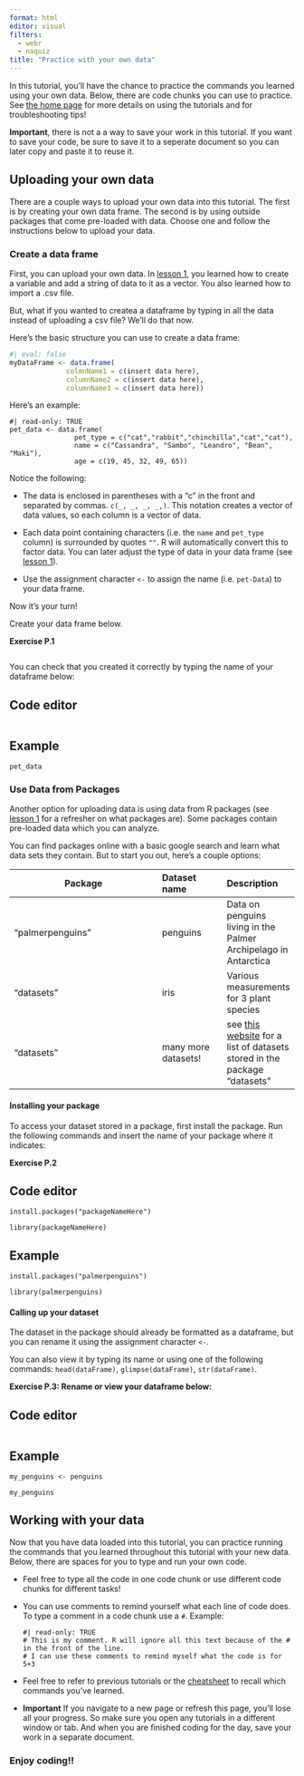 ```yaml
---
format: html
editor: visual
filters: 
  - webr
  - naquiz
title: "Practice with your own data"
---
```


In this tutorial, you'll have the chance to practice the commands you learned using your own data. Below, there are code chunks you can use to practice. See [the home page](index.qmd){target="_blank"} for more details on using the tutorials and for troubleshooting tips!

**Important**, there is not a a way to save your work in this tutorial. If you want to save your code, be sure to save it to a seperate document so you can later copy and paste it to reuse it.

## Uploading your own data

There are a couple ways to upload your own data into this tutorial. The first is by creating your own data frame. The second is by using outside packages that come pre-loaded with data. Choose one and follow the instructions below to upload your data.

### Create a data frame

First, you can upload your own data. In [lesson 1](Bio110_lesson_one.qmd#sec-assign-variable){target="_blank"}, you learned how to create a variable and add a string of data to it as a vector. You also learned how to import a .csv file.

But, what if you wanted to createa a dataframe by typing in all the data instead of uploading a csv file? We'll do that now.

Here's the basic structure you can use to create a data frame:

```r
#| eval: false
myDataFrame <- data.frame(
              colmnName1 = c(insert data here), 
              columnName2 = c(insert data here),
              columnName3 = c(insert data here))
```

Here's an example:

```webr-r
#| read-only: TRUE
pet_data <- data.frame(
                pet_type = c("cat","rabbit","chinchilla","cat","cat"), 
                name = c("Cassandra", "Sambo", "Leandro", "Bean", "Maki"),
                age = c(19, 45, 32, 49, 65))
```

Notice the following:

-   The data is enclosed in parentheses with a "c" in the front and separated by commas. `c(_, _, _, _,)`. This notation creates a vector of data values, so each column is a vector of data.

-   Each data point containing characters (i.e. the `name` and `pet_type` column) is surrounded by quotes `""`. R will automatically convert this to factor data. You can later adjust the type of data in your data frame (see [lesson 1](Bio110_lesson_one.qmd#sec-var-property){target="_blank"}).

-   Use the assignment character `<-` to assign the name (i.e. `pet-Data`) to your data frame.

Now it's your turn!

Create your data frame below.

**Exercise P.1**

```webr-r



```

You can check that you created it correctly by typing the name of your dataframe below: 

::: panel-tabset

## Code editor

```webr-r



```

## Example
```webr-r
pet_data

```

:::


### Use Data from Packages

Another option for uploading data is using data from R packages (see [lesson 1](Bio110_lesson_one.qmd#sec-packages) for a refresher on what packages are). Some packages contain pre-loaded data which you can analyze.

You can find packages online with a basic google search and learn what data sets they contain. But to start you out, here's a couple options:

| Package          | Dataset name        | Description                                                                                                                                                           |
|---------------------------------------|:----------------|:----------------|
| "palmerpenguins" | penguins            | Data on penguins living in the Palmer Archipelago in Antarctica                                                                                                       |
| "datasets"       | iris                | Various measurements for 3 plant species                                                                                                                              |
| "datasets"       | many more datasets! | see [this website](https://stat.ethz.ch/R-manual/R-devel/library/datasets/html/00Index.html){target="_blank"} for a list of datasets stored in the package "datasets" |

#### **Installing your package**

To access your dataset stored in a package, first install the package. Run the following commands and insert the name of your package where it indicates:

**Exercise P.2**

::: panel-tabset

## Code editor

```webr-r
install.packages("packageNameHere")
```

```webr-r
library(packageNameHere)
```

## Example

```webr-r
install.packages("palmerpenguins")
```

```webr-r
library(palmerpenguins)
```

:::

#### **Calling up your dataset**

The dataset in the package should already be formatted as a dataframe, but you can rename it using the assignment character `<-`.

You can also view it by typing its name or using one of the following commands: `head(dataFrame)`, `glimpse(dataFrame)`, `str(dataFrame)`.


**Exercise P.3: Rename or view your dataframe below:**

::: panel-tabset

## Code editor

```webr-r



```


## Example

```webr-r
my_penguins <- penguins

my_penguins
```
:::

## Working with your data

Now that you have data loaded into this tutorial, you can practice running the commands that you learned throughout this tutorial with your new data. Below, there are spaces for you to type and run your own code. 

-   Feel free to type all the code in one code chunk or use different code chunks for different tasks!

-   You can use comments to remind yourself what each line of code does. To type a comment in a code chunk use a `#`. 
    Example: 
    
    ```webr-r
    #| read-only: TRUE
    # This is my comment. R will ignore all this text because of the # in the front of the line. 
    # I can use these comments to remind myself what the code is for
    5+3
    ```

-   Feel free to refer to previous tutorials or the [cheatsheet](Bio110_cheatsheet.qmd){target="_blank"} to recall which commands you've learned. 

-   **Important** If you navigate to a new page or refresh this page, you'll lose all your progress. So make sure you open any tutorials in a different window or tab. And when you are finished coding for the day, save your work in a separate document. 

### Enjoy coding!!

```webr-r





````


```webr-r





````


```webr-r





````


```webr-r





````


```webr-r





````


```webr-r





````


```webr-r





````


```webr-r





````
